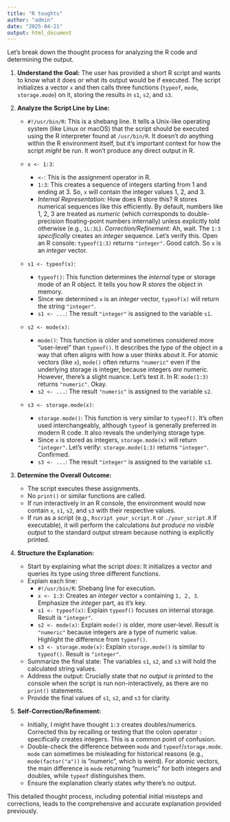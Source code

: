 ```yaml
---
title: "R toughts"
author: "admin"
date: "2025-04-21"
output: html_document
---
```


Let's break down the thought process for analyzing the R code and determining the output.

1.  **Understand the Goal:** The user has provided a short R script and wants to know what it does or what its output would be if executed. The script initializes a vector `x` and then calls three functions (`typeof`, `mode`, `storage.mode`) on it, storing the results in `s1`, `s2`, and `s3`.

2.  **Analyze the Script Line by Line:**

    *   `#!/usr/bin/R`: This is a shebang line. It tells a Unix-like operating system (like Linux or macOS) that the script should be executed using the R interpreter found at `/usr/bin/R`. It doesn't *do* anything within the R environment itself, but it's important context for how the script *might* be run. It won't produce any direct output *in* R.

    *   `x <- 1:3`:
        *   `<-`: This is the assignment operator in R.
        *   `1:3`: This creates a sequence of integers starting from 1 and ending at 3. So, `x` will contain the integer values 1, 2, and 3.
        *   *Internal Representation:* How does R store this? R stores numerical sequences like this efficiently. By default, numbers like 1, 2, 3 are treated as *numeric* (which corresponds to double-precision floating-point numbers internally) unless explicitly told otherwise (e.g., `1L:3L`). *Correction/Refinement:* Ah, wait. The `1:3` *specifically* creates an *integer* sequence. Let's verify this. Open an R console: `typeof(1:3)` returns `"integer"`. Good catch. So `x` is an *integer* vector.

    *   `s1 <- typeof(x)`:
        *   `typeof()`: This function determines the *internal* type or storage mode of an R object. It tells you how R *stores* the object in memory.
        *   Since we determined `x` is an *integer* vector, `typeof(x)` will return the string `"integer"`.
        *   `s1 <- ...`: The result `"integer"` is assigned to the variable `s1`.

    *   `s2 <- mode(x)`:
        *   `mode()`: This function is older and sometimes considered more "user-level" than `typeof()`. It describes the *type* of the object in a way that often aligns with how a user thinks about it. For atomic vectors (like `x`), `mode()` often returns `"numeric"` even if the underlying storage is integer, because integers *are* numeric. However, there's a slight nuance. Let's test it. In R: `mode(1:3)` returns `"numeric"`. Okay.
        *   `s2 <- ...`: The result `"numeric"` is assigned to the variable `s2`.

    *   `s3 <- storage.mode(x)`:
        *   `storage.mode()`: This function is very similar to `typeof()`. It's often used interchangeably, although `typeof` is generally preferred in modern R code. It also reveals the underlying storage type.
        *   Since `x` is stored as integers, `storage.mode(x)` will return `"integer"`. Let's verify: `storage.mode(1:3)` returns `"integer"`. Confirmed.
        *   `s3 <- ...`: The result `"integer"` is assigned to the variable `s3`.

3.  **Determine the Overall Outcome:**
    *   The script executes these assignments.
    *   No `print()` or similar functions are called.
    *   If run interactively in an R console, the environment would now contain `x`, `s1`, `s2`, and `s3` with their respective values.
    *   If run as a script (e.g., `Rscript your_script.R` or `./your_script.R` if executable), it will perform the calculations *but produce no visible output* to the standard output stream because nothing is explicitly printed.

4.  **Structure the Explanation:**

    *   Start by explaining what the script *does*: It initializes a vector and queries its type using three different functions.
    *   Explain each line:
        *   `#!/usr/bin/R`: Shebang line for execution.
        *   `x <- 1:3`: Creates an *integer* vector `x` containing `1, 2, 3`. Emphasize the *integer* part, as it's key.
        *   `s1 <- typeof(x)`: Explain `typeof()` focuses on internal storage. Result is `"integer"`.
        *   `s2 <- mode(x)`: Explain `mode()` is older, more user-level. Result is `"numeric"` because integers are a type of numeric value. Highlight the difference from `typeof()`.
        *   `s3 <- storage.mode(x)`: Explain `storage.mode()` is similar to `typeof()`. Result is `"integer"`.
    *   Summarize the final state: The variables `s1`, `s2`, and `s3` will hold the calculated string values.
    *   Address the output: Crucially state that *no output is printed* to the console when the script is run non-interactively, as there are no `print()` statements.
    *   Provide the final values of `s1`, `s2`, and `s3` for clarity.

5.  **Self-Correction/Refinement:**
    *   Initially, I might have thought `1:3` creates doubles/numerics. Corrected this by recalling or testing that the colon operator `:` specifically creates integers. This is a common point of confusion.
    *   Double-check the difference between `mode` and `typeof`/`storage.mode`. `mode` can sometimes be misleading for historical reasons (e.g., `mode(factor("a"))` is "numeric", which is weird). For atomic vectors, the main difference is `mode` returning "numeric" for both integers and doubles, while `typeof` distinguishes them.
    *   Ensure the explanation clearly states *why* there's no output.

This detailed thought process, including potential initial missteps and corrections, leads to the comprehensive and accurate explanation provided previously.